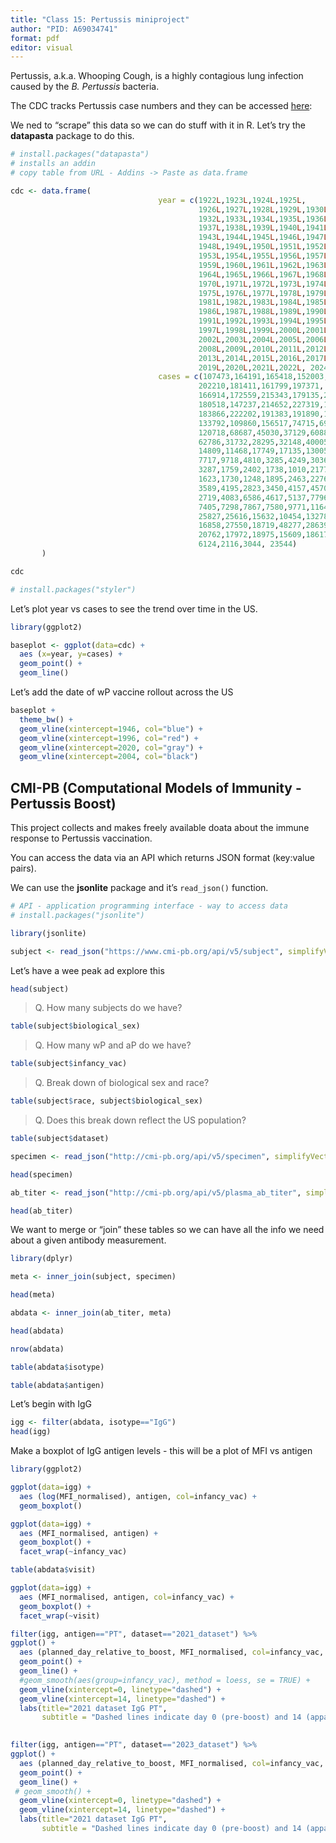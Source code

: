 ```yaml
---
title: "Class 15: Pertussis miniproject"
author: "PID: A69034741"
format: pdf
editor: visual
---
```


Pertussis, a.k.a. Whooping Cough, is a highly contagious lung infection caused by the *B. Pertussis* bacteria.

The CDC tracks Pertussis case numbers and they can be accessed [here](https://www.cdc.gov/pertussis/php/surveillance/pertussis-cases-by-year.html?CDC_AAref_Val=https://www.cdc.gov/pertussis/surv-reporting/cases-by-year.html):

We ned to "scrape" this data so we can do stuff with it in R. Let's try the **datapasta** package to do this.

```r
# install.packages("datapasta")
# installs an addin
# copy table from URL - Addins -> Paste as data.frame

cdc <- data.frame(
                                 year = c(1922L,1923L,1924L,1925L,
                                          1926L,1927L,1928L,1929L,1930L,1931L,
                                          1932L,1933L,1934L,1935L,1936L,
                                          1937L,1938L,1939L,1940L,1941L,1942L,
                                          1943L,1944L,1945L,1946L,1947L,
                                          1948L,1949L,1950L,1951L,1952L,
                                          1953L,1954L,1955L,1956L,1957L,1958L,
                                          1959L,1960L,1961L,1962L,1963L,
                                          1964L,1965L,1966L,1967L,1968L,1969L,
                                          1970L,1971L,1972L,1973L,1974L,
                                          1975L,1976L,1977L,1978L,1979L,1980L,
                                          1981L,1982L,1983L,1984L,1985L,
                                          1986L,1987L,1988L,1989L,1990L,
                                          1991L,1992L,1993L,1994L,1995L,1996L,
                                          1997L,1998L,1999L,2000L,2001L,
                                          2002L,2003L,2004L,2005L,2006L,2007L,
                                          2008L,2009L,2010L,2011L,2012L,
                                          2013L,2014L,2015L,2016L,2017L,2018L,
                                          2019L,2020L,2021L,2022L, 2024L),
                                 cases = c(107473,164191,165418,152003,
                                          202210,181411,161799,197371,
                                          166914,172559,215343,179135,265269,
                                          180518,147237,214652,227319,103188,
                                          183866,222202,191383,191890,109873,
                                          133792,109860,156517,74715,69479,
                                          120718,68687,45030,37129,60886,
                                          62786,31732,28295,32148,40005,
                                          14809,11468,17749,17135,13005,6799,
                                          7717,9718,4810,3285,4249,3036,
                                          3287,1759,2402,1738,1010,2177,2063,
                                          1623,1730,1248,1895,2463,2276,
                                          3589,4195,2823,3450,4157,4570,
                                          2719,4083,6586,4617,5137,7796,6564,
                                          7405,7298,7867,7580,9771,11647,
                                          25827,25616,15632,10454,13278,
                                          16858,27550,18719,48277,28639,32971,
                                          20762,17972,18975,15609,18617,
                                          6124,2116,3044, 23544)
       )
```

```r
cdc
```

```r
# install.packages("styler")


```

Let's plot year vs cases to see the trend over time in the US.

```r
library(ggplot2)

baseplot <- ggplot(data=cdc) +
  aes (x=year, y=cases) +
  geom_point() +
  geom_line()

```

Let's add the date of wP vaccine rollout across the US

```r
baseplot +
  theme_bw() +
  geom_vline(xintercept=1946, col="blue") +
  geom_vline(xintercept=1996, col="red") +
  geom_vline(xintercept=2020, col="gray") +
  geom_vline(xintercept=2004, col="black")

```

## CMI-PB (Computational Models of Immunity - Pertussis Boost)

This project collects and makes freely available doata about the immune response to Pertussis vaccination.

You can access the data via an API which returns JSON format (key:value pairs).

We can use the **jsonlite** package and it's `read_json()` function.

```r
# API - application programming interface - way to access data
# install.packages("jsonlite")

library(jsonlite)

subject <- read_json("https://www.cmi-pb.org/api/v5/subject", simplifyVector=TRUE)
```

Let's have a wee peak ad explore this

```r
head(subject)
```

>Q. How many subjects do we have?

```r
table(subject$biological_sex)
```

> Q. How many wP and aP do we have?

```r
table(subject$infancy_vac)
```

> Q. Break down of biological sex and race?

```r
table(subject$race, subject$biological_sex)
```

> Q. Does this break down reflect the US population?

```r
table(subject$dataset)
```


```r
specimen <- read_json("http://cmi-pb.org/api/v5/specimen", simplifyVector = TRUE)
```
```r
head(specimen)
```


```r
ab_titer <- read_json("http://cmi-pb.org/api/v5/plasma_ab_titer", simplifyVector = TRUE)
```

```r
head(ab_titer)
```

We want to merge or "join" these tables so we can have all the info we need about a given antibody measurement.

```r
library(dplyr)

meta <- inner_join(subject, specimen)
```

```r
head(meta)
```

```r
abdata <- inner_join(ab_titer, meta)
```

```r
head(abdata)
```

```r
nrow(abdata)
```

```r
table(abdata$isotype)
```

```r
table(abdata$antigen)
```

Let's begin with IgG

```r
igg <- filter(abdata, isotype=="IgG")
head(igg)
```
Make a boxplot of IgG antigen levels - this will be a plot of MFI vs antigen

```r
library(ggplot2)

ggplot(data=igg) +
  aes (log(MFI_normalised), antigen, col=infancy_vac) +
  geom_boxplot()

```
```r
ggplot(data=igg) +
  aes (MFI_normalised, antigen) +
  geom_boxplot() +
  facet_wrap(~infancy_vac)
```

```r
table(abdata$visit)
```

```r
ggplot(data=igg) +
  aes (MFI_normalised, antigen, col=infancy_vac) +
  geom_boxplot() +
  facet_wrap(~visit)
```


```r
filter(igg, antigen=="PT", dataset=="2021_dataset") %>%
ggplot() +
  aes (planned_day_relative_to_boost, MFI_normalised, col=infancy_vac, group=subject_id) +
  geom_point() +
  geom_line() +
  #geom_smooth(aes(group=infancy_vac), method = loess, se = TRUE) +
  geom_vline(xintercept=0, linetype="dashed") +
  geom_vline(xintercept=14, linetype="dashed") +
  labs(title="2021 dataset IgG PT",
       subtitle = "Dashed lines indicate day 0 (pre-boost) and 14 (apparent peak levels)")
  
```

```r
filter(igg, antigen=="PT", dataset=="2023_dataset") %>%
ggplot() +
  aes (planned_day_relative_to_boost, MFI_normalised, col=infancy_vac, group=subject_id) +
  geom_point() +
  geom_line() +
 # geom_smooth() +
  geom_vline(xintercept=0, linetype="dashed") +
  geom_vline(xintercept=14, linetype="dashed") +
  labs(title="2021 dataset IgG PT",
       subtitle = "Dashed lines indicate day 0 (pre-boost) and 14 (apparent peak levels)")
```


